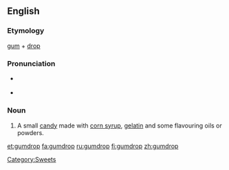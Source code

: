 ==English==
{{wikipedia}}

===Etymology===
[[gum]] + [[drop]]

===Pronunciation===
* {{a|RP}} {{IPA|/ˈɡʌm.drɒp/}}
* {{a|US}} {{IPA|/ˈɡʌm.drɑːp/}}

===Noun===
{{en-noun}}

# A small [[candy]] made with [[corn syrup]], [[gelatin]] and some flavouring oils or powders.

[[Category:Sweets]]

[[et:gumdrop]]
[[fa:gumdrop]]
[[ru:gumdrop]]
[[fi:gumdrop]]
[[zh:gumdrop]]